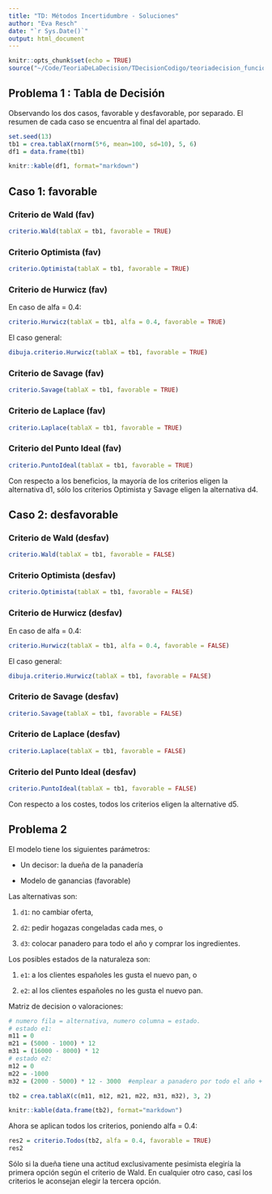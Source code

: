 ```yaml
---
title: "TD: Métodos Incertidumbre - Soluciones"
author: "Eva Resch"
date: "`r Sys.Date()`"
output: html_document
---
```


```r
knitr::opts_chunk$set(echo = TRUE)
source("~/Code/TeoriaDeLaDecision/TDecisionCodigo/teoriadecision_funciones_incertidumbre.R")
```

## Problema 1 : Tabla de Decisión

Observando los dos casos, favorable y desfavorable, por separado. El resumen de cada caso se encuentra al final del apartado.

```r
set.seed(13)
tb1 = crea.tablaX(rnorm(5*6, mean=100, sd=10), 5, 6)
df1 = data.frame(tb1)
```

```r
knitr::kable(df1, format="markdown")
```

## Caso 1: favorable

### Criterio de Wald (fav)

```r
criterio.Wald(tablaX = tb1, favorable = TRUE)
```

### Criterio Optimista (fav)

```r
criterio.Optimista(tablaX = tb1, favorable = TRUE)
```

### Criterio de Hurwicz (fav)

En caso de alfa = 0.4:

```r
criterio.Hurwicz(tablaX = tb1, alfa = 0.4, favorable = TRUE)
```

El caso general:

```r
dibuja.criterio.Hurwicz(tablaX = tb1, favorable = TRUE)
```

### Criterio de Savage (fav)

```r
criterio.Savage(tablaX = tb1, favorable = TRUE)
```

### Criterio de Laplace (fav)

```r
criterio.Laplace(tablaX = tb1, favorable = TRUE)
```

### Criterio del Punto Ideal (fav)

```r
criterio.PuntoIdeal(tablaX = tb1, favorable = TRUE)
```

Con respecto a los beneficios, la mayoría de los criterios eligen la alternativa d1, sólo los criterios Optimista y Savage eligen la alternativa d4.


## Caso 2: desfavorable

### Criterio de Wald (desfav)

```r
criterio.Wald(tablaX = tb1, favorable = FALSE)
```

### Criterio Optimista (desfav)

```r
criterio.Optimista(tablaX = tb1, favorable = FALSE)
```

### Criterio de Hurwicz (desfav)

En caso de alfa = 0.4:

```r
criterio.Hurwicz(tablaX = tb1, alfa = 0.4, favorable = FALSE)
```

El caso general:

```r
dibuja.criterio.Hurwicz(tablaX = tb1, favorable = FALSE)
```

### Criterio de Savage (desfav)

```r
criterio.Savage(tablaX = tb1, favorable = FALSE)
```

### Criterio de Laplace (desfav)

```r
criterio.Laplace(tablaX = tb1, favorable = FALSE)
```

### Criterio del Punto Ideal (desfav)

```r
criterio.PuntoIdeal(tablaX = tb1, favorable = FALSE)
```

Con respecto a los costes, todos los criterios eligen la alternative d5.


## Problema 2

El modelo tiene los siguientes parámetros:

* Un decisor: la dueña de la panadería

* Modelo de ganancias (favorable)

Las alternativas son:

1. `d1`: no cambiar oferta,

2. `d2`: pedir hogazas congeladas cada mes, o

3. `d3`: colocar panadero para todo el año y comprar los ingredientes.

Los posibles estados de la naturaleza son:

1. `e1`: a los clientes españoles les gusta el nuevo pan, o

2. `e2`: al los clientes españoles no les gusta el nuevo pan.

Matriz de decision o valoraciones:

```r
# numero fila = alternativa, numero columna = estado.
# estado e1:
m11 = 0
m21 = (5000 - 1000) * 12
m31 = (16000 - 8000) * 12
# estado e2:
m12 = 0
m22 = -1000
m32 = (2000 - 5000) * 12 - 3000  #emplear a panadero por todo el año + costes de ingredientes

tb2 = crea.tablaX(c(m11, m12, m21, m22, m31, m32), 3, 2)

knitr::kable(data.frame(tb2), format="markdown")
```

Ahora se aplican todos los criterios, poniendo alfa = 0.4:

```r
res2 = criterio.Todos(tb2, alfa = 0.4, favorable = TRUE)
res2
```

Sólo si la dueña tiene una actitud exclusivamente pesimista elegiría la primera opción según el criterio de Wald. En cualquier otro caso, casí los criterios le aconsejan elegir la tercera opción.
